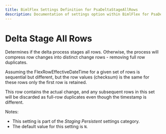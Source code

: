 ---
title: BimlFlex Settings Definition for PsaDeltaStageAllRows
description: Documentation of settings option within BimlFlex for PsaDeltaStageAllRows
---
<head>
  <meta name="varigenceProduct" content="BimlFlex"></meta>
  <meta name="varigenceArticleType" content="Reference"></meta>
</head>


# Delta Stage All Rows

Determines if the delta process stages all rows. Otherwise, the process will compress row changes into distinct change rows - removing full row duplicates.

Assuming the FlexRowEffectiveDateTime for a given set of rows is sequential but different, but the row values (checksum) is the same for these rows only the first row is retained.

This row contains the actual change, and any subsequent rows in this set will be discarded as full-row duplicates even though the timestamp is different.

Notes:

* This setting is part of the *Staging Persistent* settings category.
* The default value for this setting is `N`.
